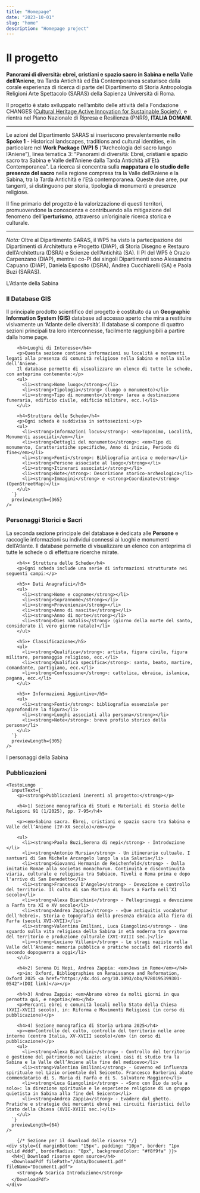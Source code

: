 ```yaml
---
title: "Homepage"
date: "2023-10-01"
slug: "home"
description: "Homepage project"
---
```



<div className="container text-center py-4">
  <div className="intro-section bg-light p-4 rounded shadow-sm" style={{ fontFamily: 'serif' }}>
    <h1 className="mb-3 text-uppercase" style={{ fontVariant: 'small-caps' }}>Il progetto</h1>
    <p className="lead text-muted">
      <strong>Panorami di diversità: ebrei, cristiani e spazio sacro in Sabina e nella Valle dell’Aniene</strong>,
      tra Tarda Antichità ed Età Contemporanea scaturisce dalla corale esperienza di ricerca di parte del 
      Dipartimento di Storia Antropologia Religioni Arte Spettacolo (SARAS) della Sapienza Università di Roma.
    </p>
    <p>
      Il progetto è stato sviluppato nell’ambito delle attività della Fondazione CHANGES
      (<a href="https://www.fondazionechanges.org" className="text-primary">Cultural Heritage Active Innovation for Sustainable Society</a>),
      e rientra nel Piano Nazionale di Ripresa e Resilienza (PNRR), <strong>ITALIA DOMANI</strong>.
    </p>
    <hr className="my-3" />
    <p className="text-justify">
      Le azioni del Dipartimento SARAS si inseriscono prevalentemente nello <strong>Spoke 1</strong> - Historical landscapes, traditions and cultural identities,
      e in particolare nel <strong>Work Package (WP) 5</strong> (“Archeologia del sacro lungo l’Aniene”), linea tematica 3:
      “Panorami di diversità: Ebrei, cristiani e spazio sacro tra Sabina e Valle dell’Aniene dalla Tarda Antichità all’Età Contemporanea”.
      La ricerca si concentra sulla <strong>mappatura e lo studio delle presenze del sacro</strong> nella regione compresa tra la Valle dell’Aniene e la Sabina,
      tra la Tarda Antichità e l’Età contemporanea. Queste due aree, pur tangenti, si distinguono per storia, tipologia di monumenti e presenze religiose.
    </p>
    <p className="font-italic">
      Il fine primario del progetto è la valorizzazione di questi territori,
      promuovendone la conoscenza e contribuendo alla mitigazione del fenomeno dell’<strong>iperturismo</strong>,
      attraverso un’originale ricerca storica e culturale.
    </p>
    <hr className="my-3" />
    <p className="small text-muted">
      <em>Nota:</em> Oltre al Dipartimento SARAS, il WP5 ha visto la partecipazione dei Dipartimenti di Architettura
      e Progetto (DIAP), di Storia Disegno e Restauro dell’Architettura (DSRA) e Scienze dell’Antichità (SA). 
      Il PI del WP5 è Orazio Carpenzano (DIAP), mentre i co-PI dei singoli Dipartimenti sono Alessandra Capuano (DIAP), 
      Daniela Esposito (DSRA), Andrea Cucchiarelli (SA) e Paola Buzi (SARAS).
    </p>
  </div>
</div>

<div className="row-settore-home">
  <div className="col settore-box settore-luoghi">
    <Link to="https://sabinasacra.lad-sapienza.it/atlante/" className="settore-link">
      <div className="settore-content">L'Atlante della Sabina</div>
    </Link>
  </div>
  <div className="col settore-text">
    <h3>Il Database GIS</h3>
    <TestoLungo 
      inputText={`
        <p>Il principale prodotto scientifico del progetto è costituito da un <strong>Geographic Information System (GIS)</strong> 
        database ad accesso aperto che mira a restituire visivamente un ‘Atlante delle diversità’. Il database si compone di 
        quattro sezioni principali tra loro interconnesse, facilmente raggiungibili a partire dalla home page.</p>

        <h4>Luoghi di Interesse</h4>
        <p>Questa sezione contiene informazioni su località e monumenti legati alla presenza di comunità religiose nella Sabina e nella Valle dell’Aniene. 
        Il database permette di visualizzare un elenco di tutte le schede, con anteprima contenente:</p>
        <ul>
          <li><strong>Nome luogo</strong></li>
          <li><strong>Tipologia</strong> (luogo o monumento)</li>
          <li><strong>Tipo di monumento</strong> (area a destinazione funeraria, edificio civile, edificio militare, ecc.)</li>
        </ul>

        <h4>Struttura delle Schede</h4>
        <p>Ogni scheda è suddivisa in sottosezioni:</p>
        <ul>
          <li><strong>Informazioni locus</strong>: <em>Toponimo, Località, Monumenti associati</em></li>
          <li><strong>Dettagli del monumento</strong>: <em>Tipo di monumento, Caratteristiche specifiche, Anno di inizio, Periodo di fine</em></li>
          <li><strong>Fonti</strong>: Bibliografia antica e moderna</li>
          <li><strong>Persone associate al luogo</strong></li>
          <li><strong>Itinerari associati</strong></li>
          <li><strong>Note</strong>: Descrizione storico-archeologica</li>
          <li><strong>Immagini</strong> e <strong>Coordinate</strong> (OpenStreetMap)</li>
        </ul>
      `} 
      previewLength={365} 
    />
  </div>
</div>

<div className="row-settore-home">
  <div className="col settore-text">
    <h3>Personaggi Storici e Sacri</h3>
    <TestoLungo 
      inputText={`
        <p>La seconda sezione principale del database è dedicata alle <strong>Persone</strong> e raccoglie informazioni 
        su individui connessi ai luoghi e monumenti dell’Atlante. Il database permette di visualizzare un elenco 
        con anteprima di tutte le schede o di effettuare ricerche mirate.</p>
        
        <h4>➤ Struttura delle Schede</h4>
        <p>Ogni scheda include una serie di informazioni strutturate nei seguenti campi:</p>
        
        <h5>➤ Dati Anagrafici</h5>
        <ul>
          <li><strong>Nome e cognome</strong></li>
          <li><strong>Soprannome</strong></li>
          <li><strong>Provenienza</strong></li>
          <li><strong>Anno di nascita</strong></li>
          <li><strong>Anno di morte</strong></li>
          <li><strong>Dies natalis</strong> (giorno della morte del santo, considerato il vero giorno natale)</li>
        </ul>
        
        <h5>➤ Classificazione</h5>
        <ul>
          <li><strong>Qualifica</strong>: artista, figura civile, figura militare, personaggio religioso, ecc.</li>
          <li><strong>Qualifica specifica</strong>: santo, beato, martire, comandante, partigiano, ecc.</li>
          <li><strong>Confessione</strong>: cattolica, ebraica, islamica, pagana, ecc.</li>
        </ul>
        
        <h5>➤ Informazioni Aggiuntive</h5>
        <ul>
          <li><strong>Fonti</strong>: bibliografia essenziale per approfondire la figura</li>
          <li><strong>Luoghi associati alla persona</strong></li>
          <li><strong>Note</strong>: breve profilo storico della persona</li>
        </ul>
      `} 
      previewLength={305} 
    />
  </div>
  <div className="col settore-box settore-fonti">
    <Link to="https://sabinasacra.lad-sapienza.it/credits/" className="settore-link">
      <div className="settore-content">I personaggi della Sabina</div>
    </Link>
  </div>
</div>


<div className="row-settore-home">
  <div className="col settore-box settore-pubblicazioni"></div>
  <div className="col settore-text">
    <h3>Pubblicazioni</h3>

    <TestoLungo 
      inputText={`
        <p><strong>Pubblicazioni inerenti al progetto:</strong></p>
        
        <h4>1) Sezione monografica di Studi e Materiali di Storia delle Religioni 91 (1/2025), pp. 7-95</h4>

        <p><em>Sabina sacra. Ebrei, cristiani e spazio sacro tra Sabina e Valle dell’Aniene (IV-XX secolo)</em></p>

        <ul>
          <li><strong>Paola Buzi,Serena di nepi</strong> - Introduzione </li>
          <li><strong>Antonio Mursia</strong> - Un itinerario cultuale. I santuari di San Michele Arcangelo lungo la via Salaria</li>
          <li><strong>Giovanni Hermanin de Reichenfeld</strong> - Dalla imitatio Romae alla societas monachorum. Continuità e discontinuità viaria, culturale e religiosa tra Subiaco, Tivoli e Roma prima e dopo l'arrivo di San Benedetto</li>
          <li><strong>Francesco D'Angelo</strong> - Devozione e controllo del territorio. Il culto di san Martino di Tours a Farfa nell’XI secolo</li>
          <li><strong>Alexa Bianchini</strong> - Pellegrinaggi e devozione a Farfa tra XI e XV secolo</li>
          <li><strong>Andrea Zappia</strong> - «Que antiquitis vocabatur dell'hebrei». Storia e topografia della presenza ebraica alla fiera di Farfa (secoli XVI-XVII)</li>
          <li><strong>Valentina Emiliani, Luca Giangolini</strong> - Uno sguardo sulla vita religiosa della Sabina in età moderna tra governo del territorio e produzione culturale (XVI-XVIII sec.)</li>
          <li><strong>Luciano Villani</strong> - Le stragi naziste nella Valle dell’Aniene: memoria pubblica e pratiche sociali del ricordo dal secondo dopoguerra a oggi</li>
        </ul>

        <h4>2) Serena Di Nepi, Andrea Zappia: <em>Jews in Rome</em></h4>
        <p>in: Oxford, Bibliographies on Renaissance and Reformation, Oxford 2025 <a href="https://dx.doi.org/10.1093/obo/9780195399301-0542">(DOI link)</a></p>

        <h4>3) Andrea Zappia: <em>Abramo ebreo da molti giorni in qua pernotta qui, e negotia</em></h4>
        <p>Mercanti ebrei e comunità locali nello Stato della Chiesa (XVII-XVIII secolo), in: Riforma e Movimenti Religiosi (in corso di pubblicazione)</p>

        <h4>4) Sezione monografica di Storia urbana 2025</h4>
        <p><em>Controllo del culto, controllo del territorio nelle aree interne (centro Italia, XV-XVIII secolo)</em> (in corso di pubblicazione)</p>
        <ul>
          <li><strong>Alexa Bianchini</strong> - Controllo del territorio e gestione del patrimonio nel Lazio: alcuni casi di studio tra la Sabina e la Valle dell’Aniene alla fine del medioevo</li>
          <li><strong>Valentina Emiliani</strong> - Governo ed influenza spirituale nel Lazio orientale del Seicento. Francesco Barberini abate commendatario di S. Maria di Farfa e di S. Salvatore Maggiore</li>
          <li><strong>Luca Giangolini</strong> - «Sono con Dio da sola a solo»: la direzione spirituale e le esperienze religiose di un gruppo quietista in Sabina alla fine del Seicento</li>
          <li><strong>Andrea Zappia</strong> - Evadere dal ghetto. Pratiche e strategie dei mercanti ebrei nei circuiti fieristici dello Stato della Chiesa (XVII-XVIII sec.)</li>
        </ul>
      `} 
      previewLength={64} 
    />

        {/* Sezione per il download delle risorse */}
    <div style={{ marginBottom: "15px", padding: "10px", border: "1px solid #ddd", borderRadius: "8px", backgroundColor: "#f8f9fa" }}>
      <h4>📂 Download risorse open source</h4>
      <DownloadPdf filePath="/data/Document1.pdf" fileName="Document1.pdf">
        <strong>📥 Scarica Introduzione</strong>
      </DownloadPdf>
    </div>

  </div>
</div>





